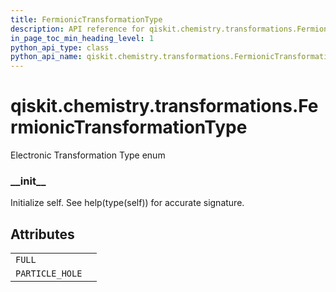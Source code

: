 ```yaml
---
title: FermionicTransformationType
description: API reference for qiskit.chemistry.transformations.FermionicTransformationType
in_page_toc_min_heading_level: 1
python_api_type: class
python_api_name: qiskit.chemistry.transformations.FermionicTransformationType
---
```


<span id="qiskit-chemistry-transformations-fermionictransformationtype" />

# qiskit.chemistry.transformations.FermionicTransformationType

<Class id="qiskit.chemistry.transformations.FermionicTransformationType" isDedicatedPage={true} github="https://github.com/qiskit-community/qiskit-aqua/tree/stable/0.8/qiskit/chemistry/transformations/fermionic_transformation.py" signature="FermionicTransformationType(value)" modifiers="class">
  Electronic Transformation Type enum

  ### \_\_init\_\_

  <Function id="qiskit.chemistry.transformations.FermionicTransformationType.__init__" signature="__init__()">
    Initialize self. See help(type(self)) for accurate signature.
  </Function>

  ## Attributes

  |                 |   |
  | --------------- | - |
  | `FULL`          |   |
  | `PARTICLE_HOLE` |   |
</Class>

